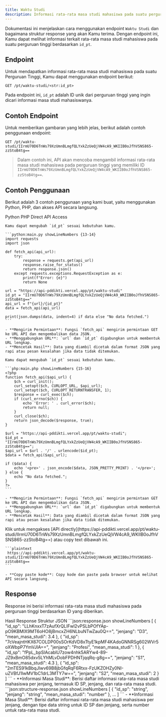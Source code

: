 ```yaml
---
title: Waktu Studi
description: Informasi rata-rata masa studi mahasiswa pada suatu perguruan tinggi berdasarkan id_pt.
---
```


Dokumentasi ini menjelaskan cara menggunakan endpoint `Waktu Studi` dan bagaimana struktur response yang akan Kamu terima. Dengan endpoint ini, Kamu dapat melihat informasi terkait rata-rata masa studi mahasiswa pada suatu perguruan tinggi berdasarkan `id_pt`.

## Endpoint

Untuk mendapatkan informasi rata-rata masa studi mahasiswa pada suatu Perguruan Tinggi, Kamu dapat menggunakan endpoint berikut:

```plaintext
GET /pt/waktu-studi/<str:id_pt>
```

Pada endpoint ini, `id_pt` adalah ID unik dari perguruan tinggi yang ingin dicari informasi masa studi mahasiswanya.

## Contoh Endpoint

Untuk memberikan gambaran yang lebih jelas, berikut adalah contoh penggunaan endpoint:

```plaintext
GET /pt/waktu-studi/IIrmU70D6TnWs79XzUmnBLmgfQLYxkZzUeQjVW4cA9_WKIIB0oJfhVSNS865-zzStoB4tg==
```

> Dalam contoh ini, API akan mencoba mengambil informasi rata-rata masa studi mahasiswa pada perguruan tinggi yang memiliki ID `IIrmU70D6TnWs79XzUmnBLmgfQLYxkZzUeQjVW4cA9_WKIIB0oJfhVSNS865-zzStoB4tg==`.

## Contoh Penggunaan

Berikut adalah 3 contoh penggunaan yang kami buat, yaitu menggunakan Python, PHP, dan akses API secara langsung.

<Tabs defaultValue="python" className="pt-5 pb-1">
  <TabsList>
    <TabsTrigger value="python">Python</TabsTrigger>
    <TabsTrigger value="php">PHP</TabsTrigger>
    <TabsTrigger value="direct">Direct API Access</TabsTrigger>
  </TabsList>
  <TabsContent value="python">

    Kamu dapat mengubah `id_pt` sesuai kebutuhan kamu.

    ```python:main.py showLineNumbers {13-14}
    import requests
    import json

    def fetch_api(api_url):
        try:
            response = requests.get(api_url)
            response.raise_for_status()
            return response.json()
        except requests.exceptions.RequestException as e:
            print(f"Error: {e}")
            return None

    url = "https://api-pddikti.vercel.app/pt/waktu-studi"
    id_pt = "IIrmU70D6TnWs79XzUmnBLmgfQLYxkZzUeQjVW4cA9_WKIIB0oJfhVSNS865-zzStoB4tg=="
    api_url = f"{url}/{id_pt}"
    data = fetch_api(api_url)

    print(json.dumps(data, indent=4) if data else "No data fetched.")
    ```

    - **Mengirim Permintaan**: Fungsi `fetch_api` mengirim permintaan GET ke URL API dan mengembalikan data JSON.
    - **Menggabungkan URL**: `url` dan `id_pt` digabungkan untuk membentuk URL lengkap.
    - **Mencetak Hasil**: Data yang diambil dicetak dalam format JSON yang rapi atau pesan kesalahan jika data tidak ditemukan.
  </TabsContent>
  <TabsContent value="php">

    Kamu dapat mengubah `id_pt` sesuai kebutuhan kamu.

    ```php:main.php showLineNumbers {15-16}
    <?php
    function fetch_api($api_url) {
        $ch = curl_init();
        curl_setopt($ch, CURLOPT_URL, $api_url);
        curl_setopt($ch, CURLOPT_RETURNTRANSFER, 1);
        $response = curl_exec($ch);
        if (curl_errno($ch)) {
            echo 'Error: ' . curl_error($ch);
            return null;
        }
        curl_close($ch);
        return json_decode($response, true);
    }

    $url = "https://api-pddikti.vercel.app/pt/waktu-studi";
    $id_pt = "IIrmU70D6TnWs79XzUmnBLmgfQLYxkZzUeQjVW4cA9_WKIIB0oJfhVSNS865-zzStoB4tg==";
    $api_url = $url . '/' . urlencode($id_pt);
    $data = fetch_api($api_url);

    if ($data) {
        echo '<pre>' . json_encode($data, JSON_PRETTY_PRINT) . '</pre>';
    } else {
        echo "No data fetched.";
    }
    ?>
    ```

    - **Mengirim Permintaan**: Fungsi `fetch_api` mengirim permintaan GET ke URL API dan mengembalikan data JSON.
    - **Menggabungkan URL**: `url` dan `id_pt` digabungkan untuk membentuk URL lengkap.
    - **Mencetak Hasil**: Data yang diambil dicetak dalam format JSON yang rapi atau pesan kesalahan jika data tidak ditemukan.
  </TabsContent>
  <TabsContent value="direct">
    Klik untuk mengakses [API directly](https://api-pddikti.vercel.app/pt/waktu-studi/IIrmU70D6TnWs79XzUmnBLmgfQLYxkZzUeQjVW4cA9_WKIIB0oJfhVSNS865-zzStoB4tg==) atau copy text dibawah ini.

    ```plaintext
     https://api-pddikti.vercel.app/pt/waktu-studi/IIrmU70D6TnWs79XzUmnBLmgfQLYxkZzUeQjVW4cA9_WKIIB0oJfhVSNS865-zzStoB4tg==
    ```

    - **Copy paste kode**: Copy kode dan paste pada browser untuk melihat API secara langsung.
  </TabsContent>
</Tabs>

## Response

Response ini berisi informasi rata-rata masa studi mahasiswa pada perguruan tinggi berdasarkan ID yang diberikan.

<Tabs defaultValue="hasil" className="pt-5 pb-1">
  <TabsList>
    <TabsTrigger value="hasil">Hasil Response</TabsTrigger>
    <TabsTrigger value="struktur">Struktur JSON</TabsTrigger>
  </TabsList>
  <TabsContent value="hasil">
    ```json:response.json showLineNumbers
    [
        {
            "id_sp": "LLhKnxxT7zAufXrQLIFwl2vPSLbPOfYAp-pO9KBMlX9MT6oHO8jBmcxZH6NLbuNTwZau0Q==",
            "jenjang": "D3",
            "mean_masa_studi": 3.4
        },
        {
            "id_sp": "7cVeajntHKX67COLDP00sSOrKdVD8xTtyE1kpMF4KAdoGNNRSg602WVr5oXWbpP7YmVJIA==",
            "jenjang": "Profesi",
            "mean_masa_studi": 1
        },
        {
            "id_sp": "fPpL_bpSlAcablU7zow4nhk5ARYw4-89-JZ9xBmO85dxv5LYhMLvDobFPDHNTjqqRq-g8g==",
            "jenjang": "S1",
            "mean_masa_studi": 4.3
        },
        {
            "id_sp": "2mTES91kBbqJlwv69B8jbGfqRqF6Rtxx-FzUKZOHZy0NI-uZVBfJ1lwMV1bC1drL3MTY7w==",
            "jenjang": "S2",
            "mean_masa_studi": 2
        }
    ]
    ```
    - **Informasi Masa Studi**: Berisi daftar informasi rata-rata masa studi mahasiswa per jenjang, termasuk ID SP, jenjang, dan rata-rata masa studi.
  </TabsContent>
  <TabsContent value="struktur">
    ```json:structure-response.json showLineNumbers
    [
        {
            "id_sp": "string",
            "jenjang": "string",
            "mean_masa_studi": "number"
        },
        ...
    ]
    ```
    - **Informasi Masa Studi**: Berisi daftar informasi rata-rata masa studi mahasiswa per jenjang, dengan tipe data string untuk ID SP dan jenjang, serta number untuk rata-rata masa studi.
  </TabsContent>
</Tabs>